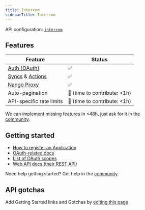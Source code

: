 ```yaml
---
title: Intercom
sidebarTitle: Intercom
---
```


API configuration: [`intercom`](https://nango.dev/providers.yaml)

## Features

| Feature                                                                          | Status                          |
| -------------------------------------------------------------------------------- | ------------------------------- |
| [Auth (OAuth)](/guides/oauth)                                                      | ✅                              |
| [Syncs](/guides/sync) & [Actions](/guides/actions)                                                              | ✅                              |
| [Nango Proxy](/guides/proxy)                          | ✅   |
| Auto-pagination                     | 🚫 (time to contribute: &lt;1h) |
| API-specific rate limits | 🚫 (time to contribute: &lt;1h) |

<Tip>We can implement missing features in &lt;48h, just ask for it in the [community](https://nango.dev/slack).</Tip>
## Getting started

-   [How to register an Application](https://developers.intercom.com/building-apps/docs/setting-up-oauth)
-   [OAuth-related docs](https://developers.intercom.com/building-apps/docs/setting-up-oauth)
-   [List of OAuth scopes](https://developers.intercom.com/building-apps/docs/oauth-scopes)
-   [Web API docs (their REST API)](https://developers.intercom.com/building-apps/docs/rest-apis)

<Tip>Need help getting started? Get help in the [community](https://nango.dev/slack).</Tip>

## API gotchas

<Note>Add Getting Started links and Gotchas by [editing this page](https://github.com/nangohq/nango/tree/master/docs-v2/integrations/all/instagram.mdx)</Note>
